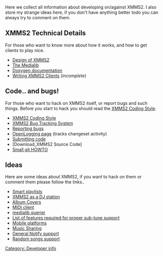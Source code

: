 {{Navbar}}

Here we collect all information about developing on/against XMMS2. I also store my strange ideas here, if you don't have anything better todo you can always try to comment on them.

== XMMS2 Technical Details ==

For those who want to know more about how it works, and how to get clients to play nice.

*[[Design of XMMS2]]
*[[The Medialib]]
*[http://xmms2.xmms.se/doxygen/html/index.html Doxygen documentation]
*[[Writing XMMS2 Clients]] (''incomplete'')

== Code.. and bugs! ==

For those who want to hack on XMMS2 itself, or report bugs and such things. Before you start to hack you should read the [[XMMS2 Coding Style]].

*[[XMMS2 Coding Style]]
*[http://bugs.xmms2.xmms.se/ XMMS2 Bug Tracking System]
*[[Reporting bugs]]
*[http://openlogging.org:8080/forsaken.debian.as/tru-20030128124806-16918-64fddd717141b6fa OpenLogging page] (tracks changeset activity)
*[[Submitting code]]
*[Download_XMMS2 Source Code]
*[http://git.xmms.se/HOWTO-FOR-XMMS2-DEVELS.txt Small git HOWTO]

== Ideas ==

Here are some ideas about XMMS2, if you want to hack on them or comment them please follow the links..

*[[Smart playlists]]
*[[XMMS2 as a DJ station]]
*[[Album Covers]]
*[[MIDI client]]
*[[medialib querier]]
*[[List of features required for proper sub-tune support]]
*[[Mobile platforms]]
*[[Music Sharing]]
*[[General Notify support]]
*[[Random songs support]]

[[Category: Developer info]]